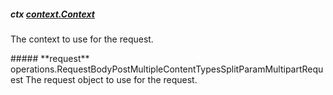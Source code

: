 
##### **ctx** [context.Context](https://pkg.go.dev/context#Context)
The context to use for the request.

<Collapsible>
    ##### **request** operations.RequestBodyPostMultipleContentTypesSplitParamMultipartRequest
    The request object to use for the request.
    <Collapsible.Break/>
    <RequestBodyPostMultipleContentTypesSplitParamMultipartRequest/>
</Collapsible>

